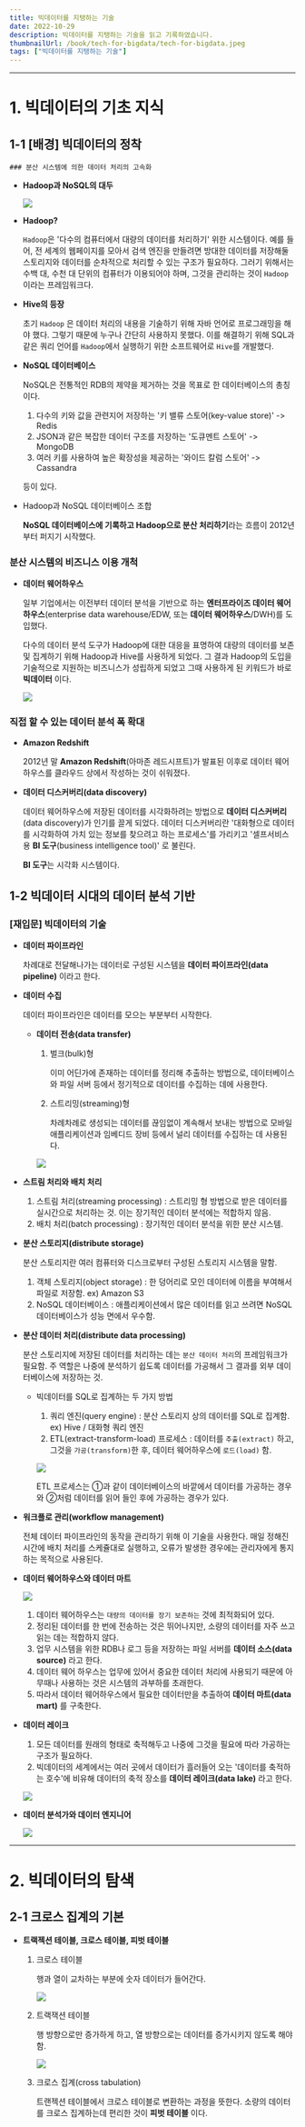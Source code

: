 ```yaml
---
title: 빅데이터를 지탱하는 기술
date: 2022-10-29
description: 빅데이터를 지탱하는 기술을 읽고 기록하였습니다.
thumbnailUrl: /book/tech-for-bigdata/tech-for-bigdata.jpeg
tags: ["빅데이터를 지탱하는 기술"]
---
```


---

# 1. 빅데이터의 기초 지식

## 1-1 [배경] 빅데이터의 정착

    ### 분산 시스템에 의한 데이터 처리의 고속화

- **Hadoop과 NoSQL의 대두**

  ![](/book/tech-for-bigdata/hadoop.PNG)

- **Hadoop?**

  `Hadoop`은 '다수의 컴퓨터에서 대량의 데이터를 처리하기' 위한 시스템이다. 예를 들어, 전 세계의 웹페이지를 모아서 검색 엔진을 만들려면 방대한 데이터를 저장해둘 스토리지와 데이터를 순차적으로 처리할 수 있는 구조가 필요하다.
  그러기 위해서는 수백 대, 수천 대 단위의 컴퓨터가 이용되어야 하며, 그것을 관리하는 것이 `Hadoop`이라는 프레임워크다.

- **Hive의 등장**

  초기 `Hadoop` 은 데이터 처리의 내용을 기술하기 위해 자바 언어로 프로그래밍을 해야 했다. 그렇기 때문에 누구나 간단히 사용하지 못했다.
  이를 해결하기 위해 SQL과 같은 쿼리 언어를 `Hadoop`에서 실행하기 위한 소프트웨어로 `Hive`를 개발했다.

- **NoSQL 데이터베이스**

  NoSQL은 전통적인 RDB의 제약을 제거하는 것을 목표로 한 데이터베이스의 총칭이다.

  1. 다수의 키와 값을 관련지어 저장하는 '키 밸류 스토어(key-value store)' -> Redis
  2. JSON과 같은 복잡한 데이터 구조를 저장하는 '도큐멘트 스토어' -> MongoDB
  3. 여러 키를 사용하여 높은 확장성을 제공하는 '와이드 칼럼 스토어' -> Cassandra

  등이 있다.

- Hadoop과 NoSQL 데이터베이스 조합

  **NoSQL 데이터베이스에 기록하고 Hadoop으로 분산 처리하기**라는 흐름이 2012년부터 퍼지기 시작했다.

### 분산 시스템의 비즈니스 이용 개척

- **데이터 웨어하우스**

  일부 기업에서는 이전부터 데이터 분석을 기반으로 하는 **엔터프라이즈 데이터 웨어하우스**(enterprise data warehouse/EDW, 또는 **데이터 웨어하우스**/DWH)를 도입했다.

  다수의 데이터 분석 도구가 Hadoop에 대한 대응을 표명하여 대량의 데이터를 보존 및 집계하기 위해 Hadoop과 Hive를 사용하게 되었다.
  그 결과 Hadoop의 도입을 기술적으로 지원하는 비즈니스가 성립하게 되었고 그때 사용하게 된 키워드가 바로 **빅데이터** 이다.

  ![](/book/tech-for-bigdata/data-warehouse.PNG)

### 직접 할 수 있는 데이터 분석 폭 확대

- **Amazon Redshift**

  2012년 말 **Amazon Redshift**(아마존 레드시프트)가 발표된 이후로 데이터 웨어하우스를 클라우드 상에서 작성하는 것이 쉬워졌다.

- **데이터 디스커버리(data discovery)**

  데이터 웨어하우스에 저장된 데이터를 시각화하려는 방법으로 **데이터 디스커버리**(data discovery)가 인기를 끌게 되었다.
  데이터 디스커버리란 '대화형으로 데이터를 시각화하여 가치 있는 정보를 찾으려고 하는 프로세스'를 가리키고 '셀프서비스용 **BI 도구**(business intelligence tool)' 로 불린다.

  **BI 도구**는 시각화 시스템이다.

## 1-2 빅데이터 시대의 데이터 분석 기반

### [재입문] 빅데이터의 기술

- **데이터 파이프라인**

  차례대로 전달해나가는 데이터로 구성된 시스템을 **데이터 파이프라인(data pipeline)** 이라고 한다.

- **데이터 수집**

  데이터 파이프라인은 데이터를 모으는 부분부터 시작한다.

  - **데이터 전송(data transfer)**

    1. 벌크(bulk)형

       이미 어딘가에 존재하는 데이터를 정리해 추출하는 방법으로, 데이터베이스와 파일 서버 등에서 정기적으로 데이터를 수집하는 데에 사용한다.

    2. 스트리밍(streaming)형

       차례차례로 생성되는 데이터를 끊임없이 계속해서 보내는 방법으로 모바일 애플리케이션과 임베디드 장비 등에서 널리 데이터를 수집하는 데 사용된다.

    ![](/book/tech-for-bigdata/work-flow.PNG)

- **스트림 처리와 배치 처리**

  1. 스트림 처리(streaming processing) : 스트리밍 형 방법으로 받은 데이터를 실시간으로 처리하는 것. 이는 장기적인 데이터 분석에는 적합하지 않음.
  2. 배치 처리(batch processing) : 장기적인 데이터 분석을 위한 분산 시스템.

- **분산 스토리지(distribute storage)**

  분산 스토리지란 여러 컴퓨터와 디스크로부터 구성된 스토리지 시스템을 말함.

  1. 객체 스토리지(object storage) : 한 덩어리로 모인 데이터에 이름을 부여해서 파일로 저장함. ex) Amazon S3
  2. NoSQL 데이터베이스 : 애플리케이션에서 많은 데이터를 읽고 쓰려면 NoSQL 데이터베이스가 성능 면에서 우수함.

- **분산 데이터 처리(distribute data processing)**

  분산 스토리지에 저장된 데이터를 처리하는 데는 `분산 데이터 처리`의 프레임워크가 필요함.
  주 역할은 나중에 분석하기 쉽도록 데이터를 가공해서 그 결과를 외부 데이터베이스에 저장하는 것.

  - 빅데이터를 SQL로 집계하는 두 가지 방법

    1. 쿼리 엔진(query engine) : 분산 스토리지 상의 데이터를 SQL로 집계함. ex) Hive / 대화형 쿼리 엔진
    2. ETL(extract-transform-load) 프로세스 : 데이터를 `추출(extract)` 하고, 그것을 `가공(transform)`한 후, 데이터 웨어하우스에 `로드(load)` 함.

    ![](/book/tech-for-bigdata/ETL.PNG)

    ETL 프로세스는 ①과 같이 데이터베이스의 바깥에서 데이터를 가공하는 경우와 ②처럼 데이터를 읽어 들인 후에 가공하는 경우가 있다.

- **워크플로 관리(workflow management)**

  전체 데이터 파이프라인의 동작을 관리하기 위해 이 기술을 사용한다. 매일 정해진 시간에 배치 처리를 스케쥴대로 실행하고, 오류가 발생한 경우에는 관리자에게 통지하는 목적으로 사용된다.

- **데이터 웨어하우스와 데이터 마트**

  ![](/book/tech-for-bigdata/data-mart.PNG)

  1. 데이터 웨어하우스는 `대량의 데이터를 장기 보존하는` 것에 최적화되어 있다.
  2. 정리된 데이터를 한 번에 전송하는 것은 뛰어나지만, 소량의 데이터를 자주 쓰고 읽는 데는 적합하지 않다.
  3. 업무 시스템을 위한 RDB나 로그 등을 저장하는 파일 서버를 **데이터 소스(data source)** 라고 한다.
  4. 데이터 웨어 하우스는 업무에 있어서 중요한 데이터 처리에 사용되기 때문에 아무때나 사용하는 것은 시스템의 과부하를 초래한다.
  5. 따라서 데이터 웨어하우스에서 필요한 데이터만을 추출하여 **데이터 마트(data mart)** 를 구축한다.

- **데이터 레이크**

  1. 모든 데이터를 원래의 형태로 축적해두고 나중에 그것을 필요에 따라 가공하는 구조가 필요하다.
  2. 빅데이터의 세계에서는 여러 곳에서 데이터가 흘러들어 오는 '데이터를 축적하는 호수'에 비유해 데이터의 축적 장소를 **데이터 레이크(data lake)** 라고 한다.

  ![](/book/tech-for-bigdata/data-lake.PNG)

- **데이터 분석가와 데이터 엔지니어**

  ![](/book/tech-for-bigdata/dif.PNG)

---

# 2. 빅데이터의 탐색

## 2-1 크로스 집계의 기본

- **트랙젝션 테이블, 크로스 테이블, 피벗 테이블**

  1. 크로스 테이블

     행과 열이 교차하는 부분에 숫자 데이터가 들어간다.

     ![](/book/tech-for-bigdata/cross.PNG)

  2. 트랙잭션 테이블

     행 방향으로만 증가하게 하고, 열 방향으로는 데이터를 증가시키지 않도록 해야 함.

     ![](/book/tech-for-bigdata/transaction.PNG)

  3. 크로스 집계(cross tabulation)

     트랜젝션 테이블에서 크로스 테이블로 변환하는 과정을 뜻한다.
     소량의 데이터를 크로스 집계하는데 편리한 것이 **피벗 테이블** 이다.
